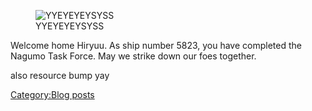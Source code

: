 [[File:Ss_(2016-10-01_at_01.04.54).jpg|frame|left|YYEYEYEYSYSS]]































Welcome home Hiryuu. As ship number 5823, you have completed the Nagumo Task Force. May we strike down our foes together.





also resource bump yay
[[Category:Blog posts]]